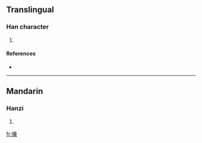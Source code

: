 ==Translingual==

===Han character===
{{Han char|rn=64|rad=手|as=10|sn=13|four=|canj=手手大木 (QQKD)}}

# {{defn|Han|sort=手10}}

====References====
* {{Han ref|kx=0448.240|dkj=12527|dj=0799.150|hdz=31928.040|uh=6438|ud=25656}}

----

==Mandarin==

===Hanzi===
{{cmn-hanzi|pin=[[xí]] ([[xi2]]), [[xié]] ([[xie2]]), [[zhēn]] ([[zhen1]])|wg=hsi<sup>2</sup>, hsieh<sup>2</sup>, chen<sup>1</sup>}}

# {{defn|Mandarin|sort=手10}}

[[fr:搸]]